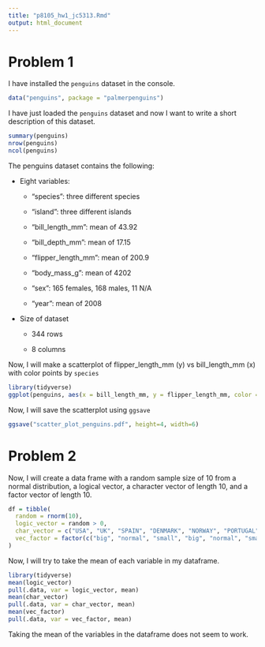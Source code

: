 ```yaml
---
title: "p8105_hw1_jc5313.Rmd"
output: html_document
---
```


# Problem 1

I have installed the `penguins` dataset in the console.

```r
data("penguins", package = "palmerpenguins")
```

I have just loaded the `penguins` dataset and now I want to write a short description of this dataset.

```r
summary(penguins)
nrow(penguins)
ncol(penguins)
```

The penguins dataset contains the following:

* Eight variables: 

  * "species": three different species 
  
  * "island": three different islands
  
  * "bill_length_mm": mean of 43.92
  
  * "bill_depth_mm": mean of 17.15
  
  * "flipper_length_mm": mean of 200.9
  
  * "body_mass_g": mean of 4202
  
  * "sex": 165 females, 168 males, 11 N/A
  
  * "year": mean of 2008
  
* Size of dataset

  * 344 rows
  
  * 8 columns

Now, I will make a scatterplot of flipper_length_mm (y) vs bill_length_mm (x) with color points by `species`

```r
library(tidyverse)
ggplot(penguins, aes(x = bill_length_mm, y = flipper_length_mm, color = species)) + geom_point()
```

Now, I will save the scatterplot using `ggsave`
```r
ggsave("scatter_plot_penguins.pdf", height=4, width=6)
```

# Problem 2

Now, I will create a data frame with a random sample size of 10 from a normal distribution, a logical vector, a character vector of length 10, and a factor vector of length 10.

```r
df = tibble(
  random = rnorm(10),
  logic_vector = random > 0,
  char_vector = c("USA", "UK", "SPAIN", "DENMARK", "NORWAY", "PORTUGAL", "CANADA", "CHINA", "RUSSIA", "INDIA"),
  vec_factor = factor(c("big", "normal", "small", "big", "normal", "small", "big", "normal", "small", "big"))
)
```

Now, I will try to take the mean of each variable in my dataframe.

```r
library(tidyverse)
mean(logic_vector)
pull(.data, var = logic_vector, mean)
mean(char_vector)
pull(.data, var = char_vector, mean)
mean(vec_factor)
pull(.data, var = vec_factor, mean)
```

Taking the mean of the variables in the dataframe does not seem to work.
